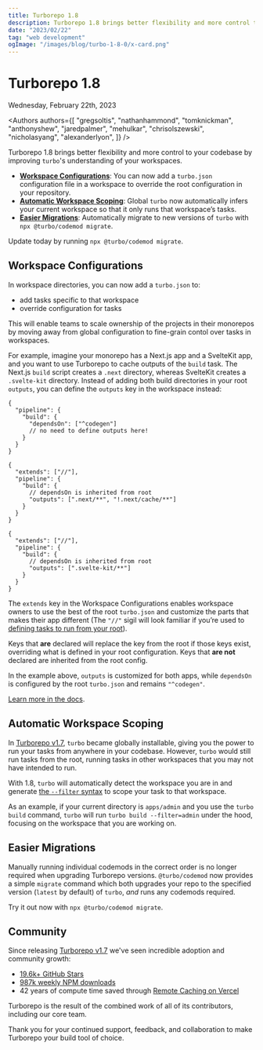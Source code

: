 ```yaml
---
title: Turborepo 1.8
description: Turborepo 1.8 brings better flexibility and more control to your codebase by improving turbo's understanding of your workspaces.
date: "2023/02/22"
tag: "web development"
ogImage: "/images/blog/turbo-1-8-0/x-card.png"
---
```



<h1>Turborepo 1.8</h1>


<Date>Wednesday, February 22th, 2023</Date>

<Authors
  authors={[
    "gregsoltis",
    "nathanhammond",
    "tomknickman",
    "anthonyshew",
    "jaredpalmer",
    "mehulkar",
    "chrisolszewski",
    "nicholasyang",
    "alexanderlyon",
  ]}
/>

Turborepo 1.8 brings better flexibility and more control to your codebase by improving `turbo`'s understanding of your workspaces.

- [**Workspace Configurations**](#workspace-configurations): You can now add a `turbo.json` configuration file in a workspace to override the root configuration in your repository.
- [**Automatic Workspace Scoping**](#automatic-workspace-scoping): Global `turbo` now automatically infers your current workspace so that it only runs that workspace’s tasks.
- [**Easier Migrations**](#easier-migrations): Automatically migrate to new versions of `turbo` with `npx @turbo/codemod migrate`.

Update today by running `npx @turbo/codemod migrate`.

## Workspace Configurations

In workspace directories, you can now add a `turbo.json` to:

- add tasks specific to that workspace
- override configuration for tasks

This will enable teams to scale ownership of the projects in their monorepos by moving away from global configuration to fine-grain contol over tasks in workspaces.

For example, imagine your monorepo has a Next.js app and a SvelteKit app, and you want to use Turborepo to cache outputs of the `build` task. The Next.js `build` script creates a `.next` directory, whereas SvelteKit creates a `.svelte-kit` directory. Instead of adding both build directories in your root `outputs`, you can define the `outputs` key in the workspace instead:

```jsonc title="turbo.json"
{
  "pipeline": {
    "build": {
      "dependsOn": ["^codegen"]
      // no need to define outputs here!
    }
  }
}
```

```jsonc title="apps/my-nextjs-app/turbo.json"
{
  "extends": ["//"],
  "pipeline": {
    "build": {
      // dependsOn is inherited from root
      "outputs": [".next/**", "!.next/cache/**"]
    }
  }
}
```

```jsonc title="apps/my-sveltekit-app/turbo.json"
{
  "extends": ["//"],
  "pipeline": {
    "build": {
      // dependsOn is inherited from root
      "outputs": [".svelte-kit/**"]
    }
  }
}
```

The `extends` key in the Workspace Configurations enables workspace owners to use the best of the root `turbo.json` and customize the parts that makes their app different (The `"//"` sigil will look familiar if you’re used to [defining tasks to run from your root](/repo/docs/crafting-your-repository/configuring-tasks#registering-root-tasks)).

Keys that **are** declared will replace the key from the root if those keys exist, overriding what is defined in your root configuration. Keys that **are not** declared are inherited from the root config.

In the example above, `outputs` is customized for both apps, while `dependsOn` is configured by the root `turbo.json` and remains `"^codegen"`.

[Learn more in the docs](/repo/docs/crafting-your-repository/structuring-a-repository#specifying-packages-in-a-monorepo).

## Automatic Workspace Scoping

In [Turborepo v1.7](/blog/turbo-1-7-0), `turbo` became globally installable, giving you the power to run your tasks from anywhere in your codebase. However, `turbo` would still run tasks from the root, running tasks in other workspaces that you may not have intended to run.

With 1.8, `turbo` will automatically detect the workspace you are in and generate [the `--filter` syntax](/repo/docs/reference/run#--filter-string) to scope your task to that workspace.

As an example, if your current directory is `apps/admin` and you use the `turbo build` command, `turbo` will run `turbo build --filter=admin` under the hood, focusing on the workspace that you are working on.

## Easier Migrations

Manually running individual codemods in the correct order is no longer required when upgrading Turborepo versions. `@turbo/codemod` now provides a simple `migrate` command which both upgrades your repo to the specified version (`latest` by default) of `turbo`, _and_ runs any codemods required.

Try it out now with `npx @turbo/codemod migrate`.

## Community

Since releasing [Turborepo v1.7](/blog/turbo-1-7-0) we've seen incredible adoption and community growth:

- [19.6k+ GitHub Stars](https://github.com/vercel/turbo)
- [987k weekly NPM downloads](https://www.npmjs.com/package/turbo)
- 42 years of compute time saved through [Remote Caching on Vercel](https://vercel.com/docs/concepts/monorepos/remote-caching)

Turborepo is the result of the combined work of all of its contributors, including our core team.

Thank you for your continued support, feedback, and collaboration to make Turborepo your build tool of choice.

